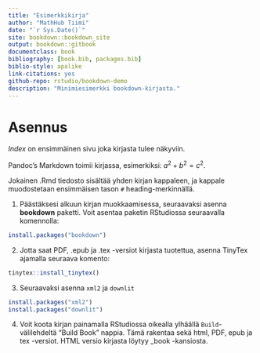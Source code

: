 ```yaml
--- 
title: "Esimerkkikirja"
author: "MathHub Tiimi"
date: "`r Sys.Date()`"
site: bookdown::bookdown_site
output: bookdown::gitbook
documentclass: book
bibliography: [book.bib, packages.bib]
biblio-style: apalike
link-citations: yes
github-repo: rstudio/bookdown-demo
description: "Minimiesimerkki bookdown-kirjasta."
---
```


# Asennus

_Index_ on ensimmäinen sivu joka kirjasta tulee näkyviin. 

Pandoc's Markdown toimii kirjassa, esimerkiksi: $a^2 + b^2 = c^2$.

Jokainen .Rmd tiedosto sisältää yhden kirjan kappaleen, ja kappale muodostetaan ensimmäisen tason `#` heading-merkinnällä.

1. Päästäksesi alkuun kirjan muokkaamisessa, seuraavaksi asenna **bookdown** paketti. Voit asentaa paketin RStudiossa seuraavalla komennolla:
```r
install.packages("bookdown")
```

2. Jotta saat PDF, .epub ja .tex -versiot kirjasta tuotettua, asenna TinyTex ajamalla seuraava komento:
```r
tinytex::install_tinytex()
```

3. Seuraavaksi asenna `xml2` ja `downlit`
```r
install.packages("xml2")
install.packages("downlit")
```

4. Voit koota kirjan painamalla RStudiossa oikealla ylhäällä `Build`-välilehdeltä "Build Book" nappia. Tämä rakentaa sekä html, PDF, epub ja tex -versiot. HTML versio kirjasta löytyy _book -kansiosta.
